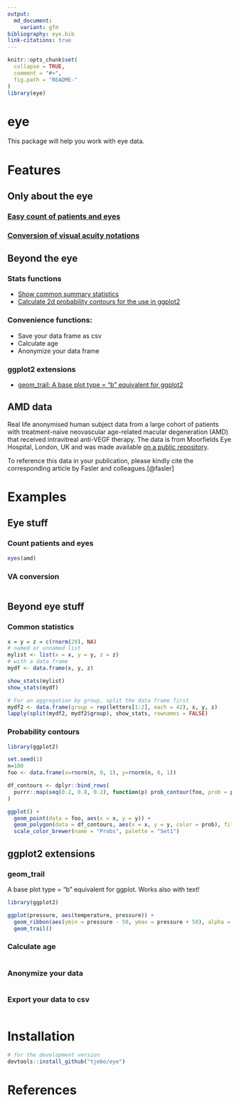 ```yaml
---
output:
  md_document:
    variant: gfm
bibliography: eye.bib
link-citations: true
---
```


<!-- README.md is generated from README.Rmd. Please edit that file -->

```r
knitr::opts_chunk$set(
  collapse = TRUE,
  comment = "#>",
  fig.path = "README-"
)
library(eye)
```

# eye

This package will help you work with eye data. 

# Features
## Only about the eye
### [Easy count of patients and eyes](#count-patients-and-eyes)
### [Conversion of visual acuity notations](#va-conversion)

## Beyond the eye
### Stats functions
- [Show common summary statistics](#basic-statistics)
- [Calculate 2d probability contours for the use in ggplot2](#probability-contours)

### Convenience functions: 
- Save your data frame as csv 
- Calculate age
- Anonymize your data frame

### ggplot2 extensions 
- [geom_trail: A base plot type = "b" equivalent for ggplot2](#geom_trail)

## AMD data 
Real life anonymised human subject data from a large cohort of patients with treatment-naive neovascular age-related macular degeneration (AMD) that received intravitreal anti-VEGF therapy. The data is from Moorfields Eye Hospital, London, UK and was made available [on a public repository](https://datadryad.org/stash/dataset/doi:10.5061/dryad.97r9289). 

To reference this data in your publication, please kindly cite the corresponding article by Fasler and colleagues.[@fasler] 

# Examples
## Eye stuff
### Count patients and eyes
```r
eyes(amd)
```

### VA conversion
```r

```

## Beyond eye stuff
### Common statistics
```r
x = y = z = c(rnorm(20), NA)
# named or unnamed list
mylist <- list(x = x, y = y, z = z)
# with a data frame
mydf <- data.frame(x, y, z)

show_stats(mylist)
show_stats(mydf)

# For an aggregation by group, split the data frame first
mydf2 <- data.frame(group = rep(letters[1:2], each = 42), x, y, z)
lapply(split(mydf2, mydf2$group), show_stats, rownames = FALSE)
```

### Probability contours
```r
library(ggplot2)

set.seed(1)
n=100
foo <- data.frame(x=rnorm(n, 0, 1), y=rnorm(n, 0, 1))

df_contours <- dplyr::bind_rows(
  purrr::map(seq(0.2, 0.8, 0.2), function(p) prob_contour(foo, prob = p))
)

ggplot() +
  geom_point(data = foo, aes(x = x, y = y)) +
  geom_polygon(data = df_contours, aes(x = x, y = y, color = prob), fill = NA) +
  scale_color_brewer(name = "Probs", palette = "Set1")
```

## ggplot2 extensions
### geom_trail
A base plot type = "b" equivalent for ggplot. Works also with text!
```r
library(ggplot2)

ggplot(pressure, aes(temperature, pressure)) +
  geom_ribbon(aes(ymin = pressure - 50, ymax = pressure + 50), alpha = 0.2) +
  geom_trail()
```

### Calculate age
```r

```

### Anonymize your data 
```r

```

### Export your data to csv 
```r

```

# Installation 
```r
# for the development version 
devtools::install_github("tjebo/eye")
```

# References


